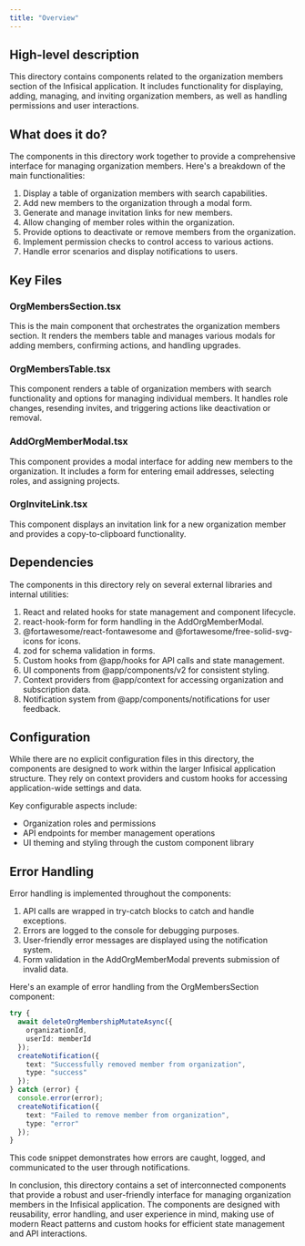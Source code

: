 ```yaml
---
title: "Overview"
---
```


## High-level description
This directory contains components related to the organization members section of the Infisical application. It includes functionality for displaying, adding, managing, and inviting organization members, as well as handling permissions and user interactions.

## What does it do?
The components in this directory work together to provide a comprehensive interface for managing organization members. Here's a breakdown of the main functionalities:

1. Display a table of organization members with search capabilities.
2. Add new members to the organization through a modal form.
3. Generate and manage invitation links for new members.
4. Allow changing of member roles within the organization.
5. Provide options to deactivate or remove members from the organization.
6. Implement permission checks to control access to various actions.
7. Handle error scenarios and display notifications to users.

## Key Files

### OrgMembersSection.tsx
This is the main component that orchestrates the organization members section. It renders the members table and manages various modals for adding members, confirming actions, and handling upgrades.

### OrgMembersTable.tsx
This component renders a table of organization members with search functionality and options for managing individual members. It handles role changes, resending invites, and triggering actions like deactivation or removal.

### AddOrgMemberModal.tsx
This component provides a modal interface for adding new members to the organization. It includes a form for entering email addresses, selecting roles, and assigning projects.

### OrgInviteLink.tsx
This component displays an invitation link for a new organization member and provides a copy-to-clipboard functionality.

## Dependencies
The components in this directory rely on several external libraries and internal utilities:

1. React and related hooks for state management and component lifecycle.
2. react-hook-form for form handling in the AddOrgMemberModal.
3. @fortawesome/react-fontawesome and @fortawesome/free-solid-svg-icons for icons.
4. zod for schema validation in forms.
5. Custom hooks from @app/hooks for API calls and state management.
6. UI components from @app/components/v2 for consistent styling.
7. Context providers from @app/context for accessing organization and subscription data.
8. Notification system from @app/components/notifications for user feedback.

## Configuration
While there are no explicit configuration files in this directory, the components are designed to work within the larger Infisical application structure. They rely on context providers and custom hooks for accessing application-wide settings and data.

Key configurable aspects include:
- Organization roles and permissions
- API endpoints for member management operations
- UI theming and styling through the custom component library

## Error Handling
Error handling is implemented throughout the components:

1. API calls are wrapped in try-catch blocks to catch and handle exceptions.
2. Errors are logged to the console for debugging purposes.
3. User-friendly error messages are displayed using the notification system.
4. Form validation in the AddOrgMemberModal prevents submission of invalid data.

Here's an example of error handling from the OrgMembersSection component:

```typescript
try {
  await deleteOrgMembershipMutateAsync({
    organizationId,
    userId: memberId
  });
  createNotification({
    text: "Successfully removed member from organization",
    type: "success"
  });
} catch (error) {
  console.error(error);
  createNotification({
    text: "Failed to remove member from organization",
    type: "error"
  });
}
```

This code snippet demonstrates how errors are caught, logged, and communicated to the user through notifications.

In conclusion, this directory contains a set of interconnected components that provide a robust and user-friendly interface for managing organization members in the Infisical application. The components are designed with reusability, error handling, and user experience in mind, making use of modern React patterns and custom hooks for efficient state management and API interactions.